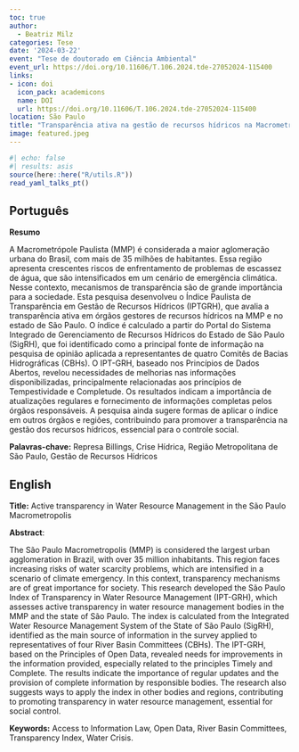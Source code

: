 ```yaml
---
toc: true
author: 
  - Beatriz Milz
categories: Tese
date: '2024-03-22'
event: "Tese de doutorado em Ciência Ambiental"
event_url: https://doi.org/10.11606/T.106.2024.tde-27052024-115400
links:
- icon: doi
  icon_pack: academicons
  name: DOI
  url: https://doi.org/10.11606/T.106.2024.tde-27052024-115400
location: São Paulo
title: "Transparência ativa na gestão de recursos hídricos na Macrometrópole Paulista"
image: featured.jpeg
---
```


```r
#| echo: false
#| results: asis
source(here::here("R/utils.R"))
read_yaml_talks_pt()
```

## Português

**Resumo**

A Macrometrópole Paulista (MMP) é considerada a maior aglomeração urbana do Brasil, com mais de 35 milhões de habitantes. Essa região apresenta crescentes riscos de enfrentamento de problemas de escassez de água, que são intensificados em um cenário de emergência climática. Nesse contexto, mecanismos de transparência são de grande importância para a sociedade. Esta pesquisa desenvolveu o Índice Paulista de Transparência em Gestão de Recursos Hídricos (IPTGRH), que avalia a transparência ativa em órgãos gestores de recursos hídricos na MMP e no estado de São Paulo. O índice é calculado a partir do Portal do Sistema Integrado de Gerenciamento de Recursos Hídricos do Estado de São Paulo (SigRH), que foi identificado como a principal fonte de informação na pesquisa de opinião aplicada a representantes de quatro Comitês de Bacias Hidrográficas (CBHs). O IPT-GRH, baseado nos Princípios de Dados Abertos, revelou necessidades de melhorias nas informações disponibilizadas, principalmente relacionadas aos princípios de Tempestividade e Completude. Os resultados indicam a importância de atualizações regulares e fornecimento de informações completas pelos órgãos responsáveis. A pesquisa ainda sugere formas de aplicar o índice em outros órgãos e regiões, contribuindo para promover a transparência na gestão dos recursos hídricos, essencial para o controle social.

**Palavras-chave:** Represa Billings, Crise Hídrica, Região Metropolitana de São Paulo, Gestão de Recursos Hídricos


## English

**Title:** Active transparency in Water Resource Management in the São Paulo Macrometropolis

**Abstract**:

The São Paulo Macrometropolis (MMP) is considered the largest urban agglomeration in Brazil, with over 35 million inhabitants. This region faces increasing risks of water scarcity problems, which are intensified in a scenario of climate emergency. In this context, transparency mechanisms are of great importance for society. This research developed the São Paulo Index of Transparency in Water Resource Management (IPT-GRH), which assesses active transparency in water resource management bodies in the MMP and the state of São Paulo. The index is calculated from the Integrated Water Resource Management System of the State of São Paulo (SigRH), identified as the main source of information in the survey applied to representatives of four River Basin Committees (CBHs). The IPT-GRH, based on the Principles of Open Data, revealed needs for improvements in the information provided, especially related to the principles Timely and Complete. The results indicate the importance of regular updates and the provision of complete information by responsible bodies. The research also suggests ways to apply the index in other bodies and regions, contributing to promoting transparency in water resource management, essential for social control.

**Keywords:**  Access to Information Law, Open Data, River Basin Committees, Transparency Index, Water Crisis.
